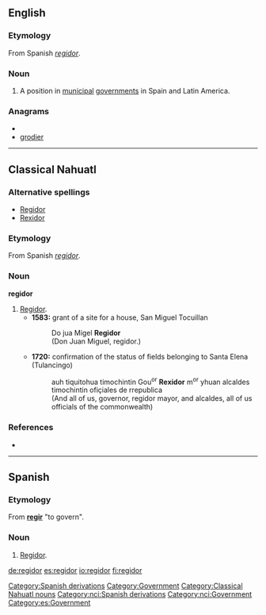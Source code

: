 ==English==
{{wikipedia}}
===Etymology===
From Spanish ''[[regidor#Spanish|regidor]]''.
===Noun===
{{en-noun|pl2=regidores}}

# A position in [[municipal]] [[government]]s in Spain and Latin America.

===Anagrams===
* {{alphagram|degiorr}}
* [[grodier#English|grodier]]

[[Category:Spanish derivations]]
[[Category:Government]]
----
==Classical Nahuatl==
===Alternative spellings===
*[[Regidor]]
*[[Rexidor]]
===Etymology===
From Spanish ''[[regidor#Spanish|regidor]]''.
===Noun===
'''regidor'''

# [[regidor#English|Regidor]].
#*'''1583:''' grant of a site for a house, San Miguel Tocuillan
#*:Do jua Migel '''Regidor'''
#*:(Don Juan Miguel, regidor.)
#*'''1720:''' confirmation of the status of fields belonging to Santa Elena (Tulancingo)
#*:auh tiquitohua timochintin Gou<sup>or</sup> '''Rexidor''' m<sup>or</sup> yhuan alcaldes timochintin ofiçiales de rrepublica
#*:(And all of us, governor, regidor mayor, and alcaldes, all of us officials of the commonwealth)
===References===
*{{reference-book |author=Lockhart, James |year=1991 |title=Nahuas and Spaniards: Postconquest Central Mexican History and Philology |location=Stanford |publisher=Stanford University Press |pages=pp. 74, 104}}
[[Category:Classical Nahuatl nouns]]
[[Category:nci:Spanish derivations]]
[[Category:nci:Government]]
----
==Spanish==
===Etymology===
From '''[[regir]]''' "to govern".
===Noun===
{{es-noun-m|pl=regidores}}

# [[regidor#English|Regidor]].

[[Category:es:Government]]

[[de:regidor]]
[[es:regidor]]
[[io:regidor]]
[[fi:regidor]]